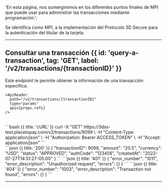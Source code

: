 <MissingTranslationBanner />

  'En esta página, nos sumergiremos en los diferentes puntos finales de MPI que puede usar para administrar las transacciones mediante programación.';


Se identifica como MPI, a la implementación del Protocolo 3D Secure para la autenticación del titular de la tarjeta.

---
## Consultar una transacción {{ id: 'query-a-transaction', tag: 'GET', label: '/v2/transactions/{transactionID}' }}

<Row>
  <Col>
    Este endpoint te permite obtener la información de una transacción específica.

    <ApiReader
      path="/v2/transactions/{transactionID}"
      type="params"
      api={props.refs}
    />
  </Col>
</Row>

<br />

<Row>
  <Col>
    <ApiReader
      path="/v2/transactions/{transactionID}"
      method="get"
      api={props.refs}
    />

  </Col>
  <Col sticky>
    <CodeGroup title="Solicitud" tag="GET" label="/v2/transactions/{transactionID}">
    ```bash {{ title: 'cURL' }}
    curl -X "GET" https://3dss-test.placetopay.com/v2/transactions/9099 \
      -H "Content-Type: application/json" \
      -H "Authorization: Bearer ACCESS_TOKEN" \
      -H "Accept: application/json"
    ```
    </CodeGroup>
  </Col>
</Row>

<Row>
  <Col>
    <ApiReader
      path="/v2/transactions/{transactionID}"
      method="get"
      type="response"
      api={props.refs}
    />
  </Col>

  <Col sticky>
    <br />
    <CodeGroup title="Respuesta">
    ```json {{ title: '200' }}
    {
      "transactionID": 9099,
      "amount": "20.5",
      "currency": "USD",
      "status": "APPROVED",
      "authCode": "123456",
      "createdAt": "2022-07-27T14:51:27-05:00"
    }
    ```
    ```json {{ title: '401' }}
    {
      "error_number": "1011",
      "error_description": "Unauthorized request",
      "errors": {}
    }
    ```
    ```json {{ title: '404' }}
    {
      "error_number": "1003",
      "error_description": "Transaction not found",
      "errors": {}
    }
    ```
    </CodeGroup>
  </Col>
</Row>

---
